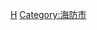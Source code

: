 {{Navbox
|bodyclass=hlist

|state      = autocollapse<!--autocollapse、uncollapsed、collapsed、plain、off-->
|name       = 海防市行政区划
|title      = [[越南]][[海防市]]行政区划
|image      = [[file:Flag of Vietnam.svg|border|50px|越南国旗]]
|above      =
|abovestyle =
|listclass  = hlist 

|group1 = [[郡]]（7）
| list1 =
*[[阳京郡]]
*[[涂山郡]]
*[[海安郡 (越南)|海安郡]]
*[[鸿庞郡]]
*[[建安郡 (越南)|建安郡]]
*[[黎真郡]]
*[[吴权郡]]

|group2 = [[县]]（8）
| list2 =
*[[安阳县 (越南)|安阳县]]
*[[安老县 (海防市)|安老县]]
*[[白龙尾县]]
*[[葛海县]]
*[[建瑞县]]
*[[水源县]]
*[[先朗县]]
*[[永保县]]
|belowstyle = text-align: left;
|below      = 参阅：[[越南县级以上行政区列表]]
}}<noinclude>
<noinclude>
[[Category:越南二级行政区模板|H]]
[[Category:海防市]]
</noinclude>